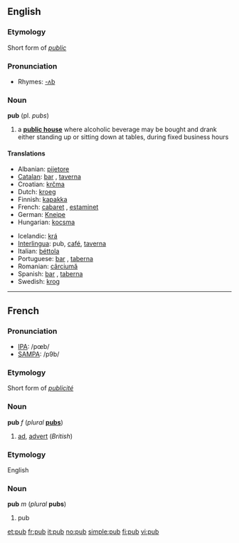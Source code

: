 ==English==
===Etymology===
Short form of ''[[public]]''

===Pronunciation===
*Rhymes: [[Rhymes:English:-ʌb|-ʌb]]

===Noun===
'''pub''' (pl. ''pubs'')

# a '''[[public house]]''' where alcoholic beverage may be bought and drank either standing up or sitting down at tables, during fixed business hours

====Translations====
{{top}}
*Albanian: [[pijetore]] {{f}}
*[[Catalan]]: [[bar]] {{m}}, [[taverna]] {{f}}
*Croatian: [[krčma]] {{f}}
*Dutch: [[kroeg]] {{f}}
*Finnish: [[kapakka]]
*French: [[cabaret]] {{m}}, [[estaminet]] {{m}}
*German: [[Kneipe]] {{f}}
*Hungarian: [[kocsma]]
{{mid}}
*Icelandic: [[krá]] {{f}}
*[[Interlingua]]: pub, [[café]], [[taverna]]
*Italian: [[béttola]] {{f}}
*Portuguese: [[bar]] {{m}}, [[taberna]] {{f}}
*Romanian: [[cârciumă]] {{f}}
*Spanish: [[bar]] {{m}}, [[taberna]] {{f}}
*Swedish: [[krog]] {{g|Swedish}}
{{bottom}}

----

==French==
===Pronunciation===
*[[w:IPA|IPA]]: /pœb/
*[[w:SAMPA|SAMPA]]: /p9b/
===Etymology===
Short form of ''[[publicité]]''
===Noun===
{{fr-infl-noun|sm=pub|sf=pub|pm=pubs|pf=pubs|smp=pœb|sfp=pœb|pmp=pœb|pfp=pœb}}
{{fr-infl-noun|sm=pub|sf=pub|pm=pubs|pf=pubs|smp=pœb|sfp=pœb|pmp=pœb|pfp=pœb}}
'''pub''' ''f'' (''plural'' '''[[pubs]]''')

#[[ad]], [[advert]] (''British'')

===Etymology===
English

===Noun===
'''pub''' ''m'' (''plural'' '''pubs''')

#pub

[[et:pub]]
[[fr:pub]]
[[it:pub]]
[[no:pub]]
[[simple:pub]]
[[fi:pub]]
[[vi:pub]]
